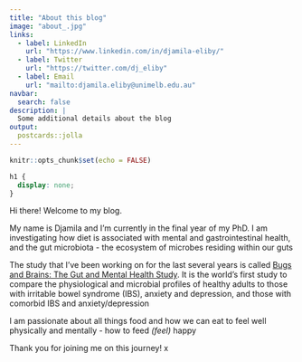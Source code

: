 ---
title: "About this blog"
image: "about_.jpg"
links:
  - label: LinkedIn
    url: "https://www.linkedin.com/in/djamila-eliby/"
  - label: Twitter
    url: "https://twitter.com/dj_eliby"
  - label: Email
    url: "mailto:djamila.eliby@unimelb.edu.au"
navbar:
  search: false
description: |
  Some additional details about the blog
output:
  postcards::jolla
---

```{r setup, include=FALSE}
knitr::opts_chunk$set(echo = FALSE)
```

```{css}
h1 {
  display: none;
}
```


Hi there! Welcome to my blog.

My name is Djamila and I'm currently in the final year of my PhD. I am investigating how diet is associated with mental and gastrointestinal health, and the gut microbiota - the ecosystem of microbes residing within our guts

The study that I've been working on for the last several years is called [Bugs and Brains: The Gut and Mental Health Study](https://psychologicalsciences.unimelb.edu.au/research/research-initiatives/our-work/bugs-and-brains). It is the world's first study to compare the physiological and microbial profiles of healthy adults to those with irritable bowel syndrome (IBS), anxiety and depression, and those with comorbid IBS and anxiety/depression

I am passionate about all things food and how we can eat to feel well physically and mentally - how to feed *(feel)* happy 

Thank you for joining me on this journey! x